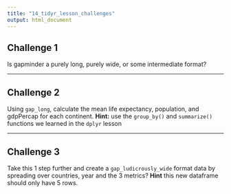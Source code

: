 ```yaml
---
title: "14_tidyr_lesson_challenges"
output: html_document
---
```


## Challenge 1

Is gapminder a purely long, purely wide, or some intermediate format?

---

## Challenge 2

Using `gap_long`, calculate the mean life expectancy, population, and gdpPercap for each continent.
**Hint:** use the `group_by()` and `summarize()` functions we learned in the `dplyr` lesson

---

## Challenge 3

Take this 1 step further and create a `gap_ludicrously_wide` format data by spreading over countries, year and the 3 metrics?
**Hint** this new dataframe should only have 5 rows.




